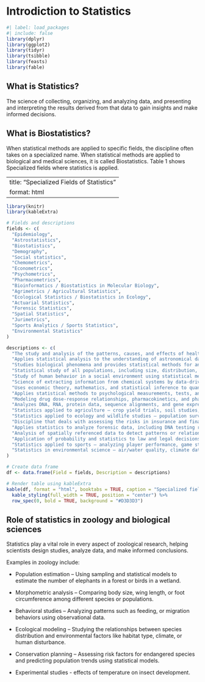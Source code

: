 # 	Introdiction to Statistics {#sec-intro}

```r
#| label: load_packages
#| include: false
library(dplyr)
library(ggplot2)
library(tidyr)
library(tsibble)
library(feasts)
library(fable)
```

## What is Statistics?

The science of collecting, organizing, and analyzing data, and presenting and interpreting the results derived from that data to gain insights and make informed decisions.

## What is Biostatistics?

When statistical methods are applied to specific fields, the discipline often takes on a specialized name. When statistical methods are applied to biological and medical sciences, it is called Biostatistics. Table 1 shows Specialized fields where statistics is applied.


---
title: "Specialized Fields of Statistics"
format: html
---

```r
library(knitr)
library(kableExtra)

# Fields and descriptions
fields <- c(
  "Epidemiology",
  "Astrostatistics",
  "Biostatistics",
  "Demography",
  "Social statistics",
  "Chemometrics",
  "Econometrics",
  "Psychometrics",
  "Pharmacometrics",
  "Bioinformatics / Biostatistics in Molecular Biology",
  "Agrimetrics / Agricultural Statistics",
  "Ecological Statistics / Biostatistics in Ecology",
  "Actuarial Statistics",
  "Forensic Statistics",
  "Spatial Statistics",
  "Jurimetrics",
  "Sports Analytics / Sports Statistics",
  "Environmental Statistics"
)

descriptions <- c(
  "The study and analysis of the patterns, causes, and effects of health and disease conditions in populations.",
  "Applies statistical analysis to the understanding of astronomical data.",
  "Studies biological phenomena and provides statistical methods for analysis of biological data.",
  "Statistical study of all populations, including size, distribution, and structure.",
  "Study of human behavior in a social environment using statistical methods.",
  "Science of extracting information from chemical systems by data-driven means.",
  "Uses economic theory, mathematics, and statistical inference to quantify economic phenomena.",
  "Applies statistical methods to psychological measurements, tests, and surveys.",
  "Modeling drug dose-response relationships, pharmacokinetics, and pharmacodynamics.",
  "Analyzes DNA, RNA, protein data, sequence alignments, and gene expression patterns.",
  "Statistics applied to agriculture — crop yield trials, soil studies, plant breeding, pest control.",
  "Statistics applied to ecology and wildlife studies — population surveys, species distribution, biodiversity indices.",
  "Discipline that deals with assessing the risks in insurance and finance.",
  "Applies statistics to analyze forensic data, including DNA testing results.",
  "Analysis of spatially referenced data to detect patterns or relationships.",
  "Application of probability and statistics to law and legal decisions.",
  "Statistics applied to sports — analyzing player performance, game strategies, and injury risks.",
  "Statistics in environmental science — air/water quality, climate data, pollution modeling, conservation research."
)

# Create data frame
df <- data.frame(Field = fields, Description = descriptions)

# Render table using kableExtra
kable(df, format = "html", booktabs = TRUE, caption = "Specialized fields where statistics is applied") %>%
  kable_styling(full_width = TRUE, position = "center") %>%
  row_spec(0, bold = TRUE, background = "#D3D3D3")
```

## Role of statistics in zoology and biological sciences

Statistics play a vital role in every aspect of zoological research, helping scientists design studies, analyze data, and make informed conclusions.

Examples in zoology include:

- Population estimation – Using sampling and statistical models to estimate the number of elephants in a forest or birds in a wetland.

- Morphometric analysis – Comparing body size, wing length, or foot circumference among different species or populations.

- Behavioral studies – Analyzing patterns such as feeding,  or migration behaviors using observational data.

- Ecological modeling – Studying the relationships between species distribution and environmental factors like habitat type, climate, or human disturbance.

- Conservation planning – Assessing risk factors for endangered species and predicting population trends using statistical models.


- Experimental studies - effects of temperature on insect development.


